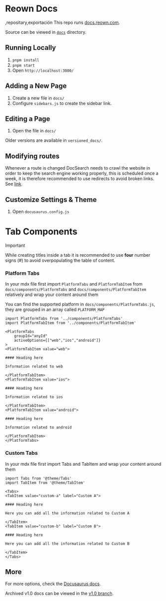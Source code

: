 # Reown Docs
,repositary,exportación 
This repo runs [docs.reown.com](https://docs.reown.com).

Source can be viewed in [`docs`](./docs/) directory.

## Running Locally

1. `pnpm install`
2. `pnpm start`
3. Open `http://localhost:3000/`

## Adding a New Page

1. Create a new file in `docs/`
2. Configure `sidebars.js` to create the sidebar link.

## Editing a Page

1. Open the file in `docs/`

Older versions are available in `versioned_docs/`.

## Modifying routes

Whenever a route is changed DocSearch needs to crawl the website in order to keep the search engine working properly, this is scheduled once a week, it is therefore
recommended to use redirects to avoid broken links. See [link](https://vercel.com/docs/concepts/projects/project-configuration#redirects).

## Customize Settings & Theme

1. Open `docusaurus.config.js`

# Tab Components

> [!IMPORTANT]
> While creating titles inside a tab it is recommended to use **four** number signs (#) to avoid overpopulating the table of content.

### Platform Tabs

In your mdx file first import `PlatformTabs` and `PlatformTabItem` from `docs/components/PlatformTabs` and `docs/components/PlatformTabItem` relatively and wrap your content around them

You can find the supported platform in `docs/components/PlatformTabs.js`, they are grouped in an array called `PLATFORM_MAP`

```mdx
import PlatformTabs from '../components/PlatformTabs'
import PlatformTabItem from '../components/PlatformTabItem'

<PlatformTabs
	groupId="anyId"
	activeOptions={["web","ios","android"]}
>
<PlatformTabItem value="web">

#### Heading here

Information related to web

</PlatformTabItem>
<PlatformTabItem value="ios">

#### Heading here

Information related to ios

</PlatformTabItem>
<PlatformTabItem value="android">

#### Heading here

Information related to android

</PlatformTabItem>
</PlatformTabs>
```

### Custom Tabs

In your mdx file first import Tabs and TabItem and wrap your content around them

```mdx
import Tabs from '@theme/Tabs'
import TabItem from '@theme/TabItem'

<Tabs>
<TabItem value="custom-a" label="Custom A">

#### Heading here

Here you can add all the information related to Custom A

</TabItem>
<TabItem value="custom-b" label="Custom B">

#### Heading here

Here you can add all the information related to Custom B

</TabItem>
</Tabs>
```

## More

For more options, check the [Docusaurus docs](https://docusaurus.io/).

Archived v1.0 docs can be viewed in the [v1.0 branch](https://github.com/WalletConnect/walletconnect-docs/tree/v1.0).
